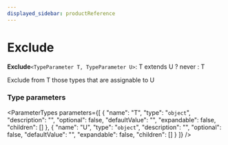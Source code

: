 ```yaml
---
displayed_sidebar: productReference
---
```



# Exclude

 **Exclude**`<TypeParameter T, TypeParameter U>`: T extends U ? never : T

Exclude from T those types that are assignable to U

### Type parameters

<ParameterTypes parameters={[
  {
    "name": "T",
    "type": "`object`",
    "description": "",
    "optional": false,
    "defaultValue": "",
    "expandable": false,
    "children": []
  },
  {
    "name": "U",
    "type": "`object`",
    "description": "",
    "optional": false,
    "defaultValue": "",
    "expandable": false,
    "children": []
  }
]} />
